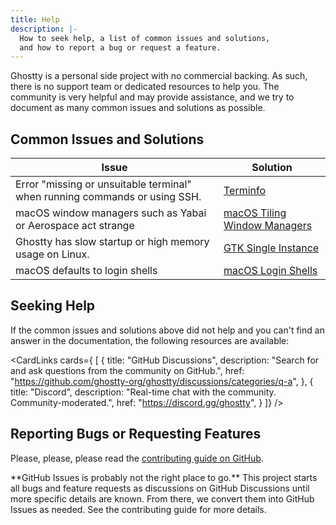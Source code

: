 ```yaml
---
title: Help
description: |-
  How to seek help, a list of common issues and solutions,
  and how to report a bug or request a feature.
---
```


Ghostty is a personal side project with no commercial backing.
As such, there is no support team or dedicated resources to help you.
The community is very helpful and may provide assistance, and
we try to document as many common issues and solutions as possible.

## Common Issues and Solutions

| Issue | Solution |
|-------|----------|
| Error "missing or unsuitable terminal" when running commands or using SSH. | [Terminfo](/docs/help/terminfo) |
| macOS window managers such as Yabai or Aerospace act strange | [macOS Tiling Window Managers](/docs/help/macos-tiling-wms) |
| Ghostty has slow startup or high memory usage on Linux. | [GTK Single Instance](/docs/help/gtk-single-instance) |
| macOS defaults to login shells | [macOS Login Shells](/docs/help/macos-login-shells)

## Seeking Help

If the common issues and solutions above did not help and you
can't find an answer in the documentation, the following resources
are available:

<CardLinks cards={
  [
    {
      title: "GitHub Discussions",
      description: "Search for and ask questions from the community on GitHub.",
      href: "https://github.com/ghostty-org/ghostty/discussions/categories/q-a",
    },
    {
      title: "Discord",
      description: "Real-time chat with the community. Community-moderated.",
      href: "https://discord.gg/ghostty",
    }
  ]}
/>

## Reporting Bugs or Requesting Features

Please, please, please read the [contributing guide on GitHub](https://github.com/ghostty-org/ghostty/blob/main/CONTRIBUTING.md).

<Important>
**GitHub Issues is probably not the right place to go.** This project
starts all bugs and feature requests as discussions on GitHub Discussions
until more specific details are known. From there, we convert them into
GitHub Issues as needed. See the contributing guide for more details.
</Important>
